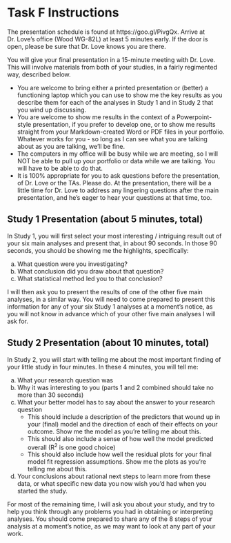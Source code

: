 # Task F Instructions

The presentation schedule is found at https://goo.gl/PivgQx. Arrive at Dr. Love's office (Wood WG-82L) at least 5 minutes early. If the door is open, please be sure that Dr. Love knows you are there.

You will give your final presentation in a 15-minute meeting with Dr. Love. This will involve materials from both of your studies, in a fairly regimented way, described below.

- You are welcome to bring either a printed presentation or (better) a functioning laptop which you can use to show me the key results as you describe them for each of the analyses in Study 1 and in Study 2 that you wind up discussing.
- You are welcome to show me results in the context of a Powerpoint-style presentation, if you prefer to develop one, or to show me results straight from your Markdown-created Word or PDF files in your portfolio. Whatever works for you - so long as I can see what you are talking about as you are talking, we'll be fine.
- The computers in my office will be busy while we are meeting, so I will NOT be able to pull up your portfolio or data while we are talking. You will have to be able to do that.
- It is 100% appropriate for you to ask questions before the presentation, of Dr. Love or the TAs. Please do. At the presentation, there will be a little time for Dr. Love to address any lingering questions after the main presentation, and he's eager to hear your questions at that time, too.

## Study 1 Presentation (about 5 minutes, total)

In Study 1, you will first select your most interesting / intriguing result out of your six main analyses and present that, in about 90 seconds. In those 90 seconds, you should be showing me the highlights, specifically:

a. What question were you investigating?
b. What conclusion did you draw about that question?
c. What statistical method led you to that conclusion?

I will then ask you to present the results of one of the other five main analyses, in a similar way. You will need to come prepared to present this information for any of your six Study 1 analyses at a moment's notice, as you will not know in advance which of your other five main analyses I will ask for.

## Study 2 Presentation (about 10 minutes, total)

In Study 2, you will start with telling me about the most important finding of your little study in four minutes. In these 4 minutes, you will tell me:

a. What your research question was
b. Why it was interesting to you (parts 1 and 2 combined should take no more than 30 seconds)
c. What your better model has to say about the answer to your research question
    + This should include a description of the predictors that wound up in your (final) model and the direction of each of their effects on your outcome. Show me the model as you're telling me about this.
    + This should also include a sense of how well the model predicted overall (R^2^ is one good choice)
    + This should also include how well the residual plots for your final model fit regression assumptions. Show me the plots as you're telling me about this.
d. Your conclusions about rational next steps to learn more from these data, or what specific new data you now wish you'd had when you started the study.

For most of the remaining time, I will ask you about your study, and try to help you think through any problems you had in obtaining or interpreting analyses. You should come prepared to share any of the 8 steps of your analysis at a moment's notice, as we may want to look at any part of your work.
